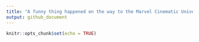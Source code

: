 ```yaml
---
title: "A funny thing happened on the way to the Marvel Cinematic Universe"
output: github_document
---
```


```r
knitr::opts_chunk$set(echo = TRUE)
```

<!--

overview: 
- quick data description
- show the data via CA and what happens
- references: 2 lebart and https://www.nature.com/articles/s41598-021-87971-9

-->
